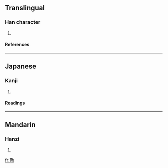 {{see|勩}}

==Translingual==
===Han character===
{{Han char|rad=力|as=09|sn=11|four=|canj=心人大尸 (POKS)}}
# {{defn|Han}}
====References====
{{Han ref|kx=0148.241|hdz=10374.020|uh=52DA|ud=21210}}
----
==Japanese==
===Kanji===
{{ja-kanji|grade=|rs=力09}}
# {{defn|Japanese}} 
====Readings====
{{ja-readings|on=[[えい]] (ei), [[い]] (i), [[し]] (shi)|kun=[[いたつき]] (itatsuki), [[つかれ]] (tsukare), [[つかれる]] (tsukareru)}}
----
==Mandarin==
===Hanzi===
{{cmn-hanzi|tra=勩|pin=[[yì]] (yi4)|wg=i<sup>4</sup>}}
# {{defn|Mandarin}}

[[fr:勚]]